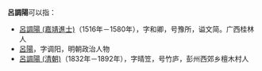 '''呂調陽'''可以指：
* [[呂調陽_(嘉靖進士)|呂調陽 (嘉靖進士)]]（1516年－1580年），字和卿，号豫所，谥文简。广西桂林人
* [[呂陽|呂陽]]，字调阳，明朝政治人物
* [[呂調陽_(清朝)|呂調陽 (清朝)]]（1832年－1892年），字晴笠，号竹庐，彭州西郊乡檀木村人
{{disambig|Cat=三字吕姓人名消歧义}}